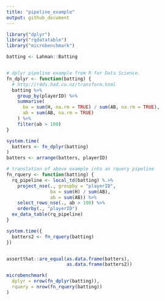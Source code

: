 ```yaml
---
title: "pipeline_example"
output: github_document
---
```


```r
library("dplyr")
library("rqdatatable")
library("microbenchmark")

batting <- Lahman::Batting


# dplyr pipeline example from R for Data Science.
fn_dplyr <- function(batting) {
  # http://r4ds.had.co.nz/transform.html
  batting %>% 
    group_by(playerID) %>% 
    summarise(
      ba = sum(H, na.rm = TRUE) / sum(AB, na.rm = TRUE),
      ab = sum(AB, na.rm = TRUE)
    ) %>%
    filter(ab > 100) 
}

system.time(
  batters <- fn_dplyr(batting)
)
batters <- arrange(batters, playerID)

# translation of above example into an rquery pipeline
fn_rquery <- function(batting) {
  rq_pipeline <- local_td(batting) %.>%
    project_nse(., groupby = "playerID",
                ba = sum(H) / sum(AB),
                ab = sum(AB)) %>%
    select_rows_nse(., ab > 100) %>%
    orderby(., "playerID")
  ex_data_table(rq_pipeline)
}

system.time({
  batters2 <- fn_rquery(batting)
})


assertthat::are_equal(as.data.frame(batters),
                      as.data.frame(batters2))

microbenchmark(
  dplyr = nrow(fn_dplyr(batting)),
  rquery = nrow(fn_rquery(batting))
)
```

